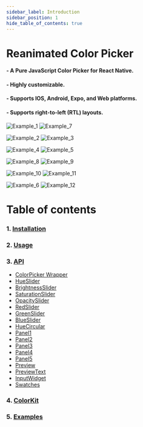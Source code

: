 ```yaml
---
sidebar_label: Introduction
sidebar_position: 1
hide_table_of_contents: true
---
```


# Reanimated Color Picker

#### - A Pure JavaScript Color Picker for React Native.

#### - Highly customizable.

#### - Supports IOS, Android, Expo, and Web platforms.

#### - Supports right-to-left (RTL) layouts.

<div className='example-images'>

![Example_1](../../images/example_1.png)
![Example_7](../../images/example_7.png)

</div>

<div className='example-images'>

![Example_2](../../images/example_2.png) ![Example_3](../../images/example_3.png)

</div>

<div className='example-images'>

![Example_4](../../images/example_4.png) ![Example_5](../../images/example_5.png)

</div>

<div className='example-images'>

![Example_8](../../images/example_8.png) ![Example_9](../../images/example_9.png)

</div>

<div className='example-images'>

![Example_10](../../images/example_10.png) ![Example_11](../../images/example_11.png)

</div>

<div className='example-images'>

![Example_6](../../images/example_6.png) ![Example_12](../../images/example_12.png)

</div>

# Table of contents

### 1. [Installation](./Installation)

### 2. [Usage](./Usage)

### 3. [API](./category/api)

- [ColorPicker Wrapper](./API/ColorPicker)
- [HueSlider](./API/HueSlider)
- [BrightnessSlider](./API/BrightnessSlider)
- [SaturationSlider](./API/SaturationSlider)
- [OpacitySlider](./API/OpacitySlider)
- [RedSlider](./API/RedSlider)
- [GreenSlider](./API/GreenSlider)
- [BlueSlider](./API/BlueSlider)
- [HueCircular](./API/HueCircular)
- [Panel1](./API/Panel1)
- [Panel2](./API/Panel2)
- [Panel3](./API/Panel3)
- [Panel4](./API/Panel4)
- [Panel5](./API/Panel5)
- [Preview](./API/Preview)
- [PreviewText](./API/PreviewText)
- [InputWidget](./API/InputWidget)
- [Swatches](./API/Swatches)

### 4. [ColorKit](./ColorKit)

### 5. [Examples](./Examples)
